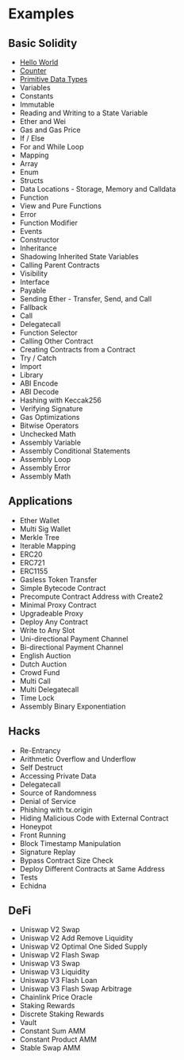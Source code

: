 # Examples

## Basic Solidity
- [Hello World](/examples/hello-world)
- [Counter](/examples/counter)
- [Primitive Data Types](/examples/primitive-data-types)
- Variables
- Constants
- Immutable
- Reading and Writing to a State Variable
- Ether and Wei
- Gas and Gas Price
- If / Else
- For and While Loop
- Mapping
- Array
- Enum
- Structs
- Data Locations - Storage, Memory and Calldata
- Function
- View and Pure Functions
- Error
- Function Modifier
- Events
- Constructor
- Inheritance
- Shadowing Inherited State Variables
- Calling Parent Contracts
- Visibility
- Interface
- Payable
- Sending Ether - Transfer, Send, and Call
- Fallback
- Call
- Delegatecall
- Function Selector
- Calling Other Contract
- Creating Contracts from a Contract
- Try / Catch
- Import
- Library
- ABI Encode
- ABI Decode
- Hashing with Keccak256
- Verifying Signature
- Gas Optimizations
- Bitwise Operators
- Unchecked Math
- Assembly Variable
- Assembly Conditional Statements
- Assembly Loop
- Assembly Error
- Assembly Math

## Applications

- Ether Wallet
- Multi Sig Wallet
- Merkle Tree
- Iterable Mapping
- ERC20
- ERC721
- ERC1155
- Gasless Token Transfer
- Simple Bytecode Contract
- Precompute Contract Address with Create2
- Minimal Proxy Contract
- Upgradeable Proxy
- Deploy Any Contract
- Write to Any Slot
- Uni-directional Payment Channel
- Bi-directional Payment Channel
- English Auction
- Dutch Auction
- Crowd Fund
- Multi Call
- Multi Delegatecall
- Time Lock
- Assembly Binary Exponentiation

## Hacks

- Re-Entrancy
- Arithmetic Overflow and Underflow
- Self Destruct
- Accessing Private Data
- Delegatecall
- Source of Randomness
- Denial of Service
- Phishing with tx.origin
- Hiding Malicious Code with External Contract
- Honeypot
- Front Running
- Block Timestamp Manipulation
- Signature Replay
- Bypass Contract Size Check
- Deploy Different Contracts at Same Address
- Tests
- Echidna
## DeFi
- Uniswap V2 Swap
- Uniswap V2 Add Remove Liquidity
- Uniswap V2 Optimal One Sided Supply
- Uniswap V2 Flash Swap
- Uniswap V3 Swap
- Uniswap V3 Liquidity
- Uniswap V3 Flash Loan
- Uniswap V3 Flash Swap Arbitrage
- Chainlink Price Oracle
- Staking Rewards
- Discrete Staking Rewards
- Vault
- Constant Sum AMM
- Constant Product AMM
- Stable Swap AMM